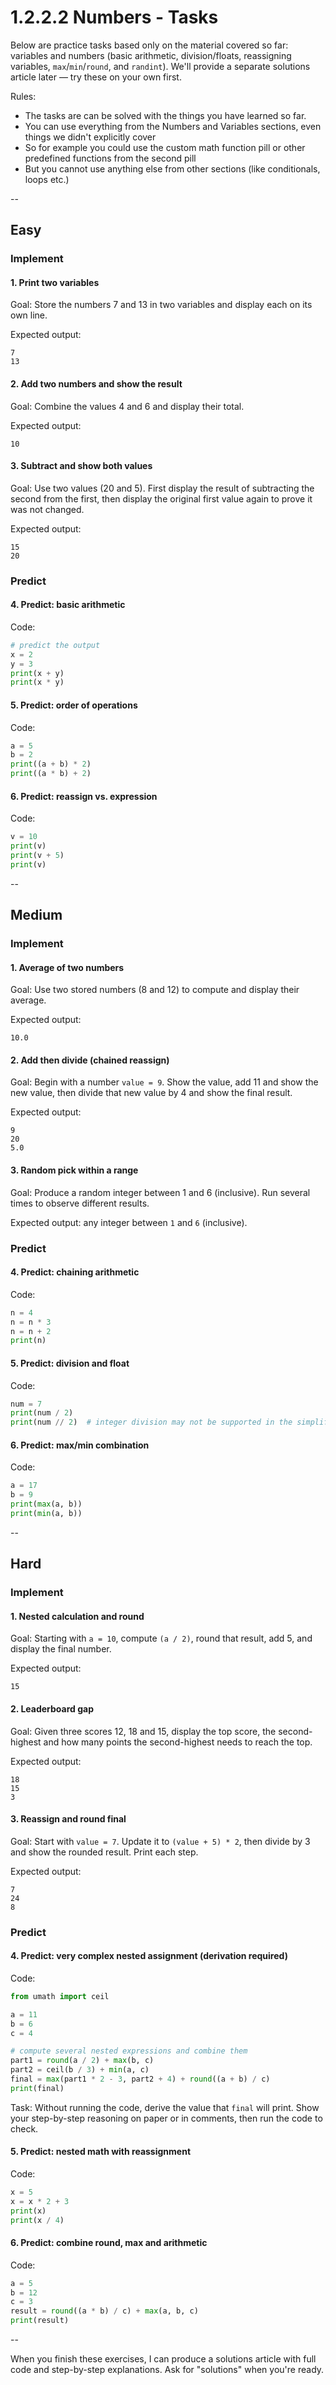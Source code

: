 
<Meta title="1. Fundamentals of Programming/1.2 Data Types & Operations/1.2.2 Numbers/1.2.2.2 Tasks" />

# 1.2.2.2 Numbers - Tasks

Below are practice tasks based only on the material covered so far: variables and numbers (basic arithmetic, division/floats, reassigning variables, `max`/`min`/`round`, and `randint`). We'll provide a separate solutions article later — try these on your own first.

Rules:

- The tasks are can be solved with the things you have learned so far.
- You can use everything from the Numbers and Variables sections, even things we didn't explicitly cover
- So for example you could use the custom math function pill or other predefined functions from the second pill
- But you cannot use anything else from other sections (like conditionals, loops etc.)

--

## Easy

### Implement

#### 1. Print two variables

Goal: Store the numbers 7 and 13 in two variables and display each on its own line.

Expected output:

```
7
13
```

#### 2. Add two numbers and show the result

Goal: Combine the values 4 and 6 and display their total.

Expected output:

```
10
```

#### 3. Subtract and show both values

Goal: Use two values (20 and 5). First display the result of subtracting the second from the first, then display the original first value again to prove it was not changed.

Expected output:

```
15
20
```

### Predict

#### 4. Predict: basic arithmetic

Code:

```python
# predict the output
x = 2
y = 3
print(x + y)
print(x * y)
```

#### 5. Predict: order of operations

Code:

```python
a = 5
b = 2
print((a + b) * 2)
print((a * b) + 2)
```

#### 6. Predict: reassign vs. expression

Code:

```python
v = 10
print(v)
print(v + 5)
print(v)
```

--

## Medium

### Implement

#### 1. Average of two numbers

Goal: Use two stored numbers (8 and 12) to compute and display their average.

Expected output:

```
10.0
```

#### 2. Add then divide (chained reassign)

Goal: Begin with a number `value = 9`. Show the value, add 11 and show the new value, then divide that new value by 4 and show the final result.

Expected output:

```
9
20
5.0
```

#### 3. Random pick within a range

Goal: Produce a random integer between 1 and 6 (inclusive). Run several times to observe different results.

Expected output: any integer between `1` and `6` (inclusive).

### Predict

#### 4. Predict: chaining arithmetic

Code:

```python
n = 4
n = n * 3
n = n + 2
print(n)
```

#### 5. Predict: division and float

Code:

```python
num = 7
print(num / 2)
print(num // 2)  # integer division may not be supported in the simplified editor; think about what the editor expects
```

#### 6. Predict: max/min combination

Code:

```python
a = 17
b = 9
print(max(a, b))
print(min(a, b))
```

--

## Hard

### Implement

#### 1. Nested calculation and round

Goal: Starting with `a = 10`, compute `(a / 2)`, round that result, add 5, and display the final number.

Expected output:

```
15
```

#### 2. Leaderboard gap

Goal: Given three scores 12, 18 and 15, display the top score, the second-highest and how many points the second-highest needs to reach the top.

Expected output:

```
18
15
3
```

#### 3. Reassign and round final

Goal: Start with `value = 7`. Update it to `(value + 5) * 2`, then divide by 3 and show the rounded result. Print each step.

Expected output:

```
7
24
8
```

### Predict

#### 4. Predict: very complex nested assignment (derivation required)

Code:

```python
from umath import ceil

a = 11
b = 6
c = 4

# compute several nested expressions and combine them
part1 = round(a / 2) + max(b, c)
part2 = ceil(b / 3) + min(a, c)
final = max(part1 * 2 - 3, part2 + 4) + round((a + b) / c)
print(final)
```

Task: Without running the code, derive the value that `final` will print. Show your step-by-step reasoning on paper or in comments, then run the code to check.

#### 5. Predict: nested math with reassignment

Code:

```python
x = 5
x = x * 2 + 3
print(x)
print(x / 4)
```

#### 6. Predict: combine round, max and arithmetic

Code:

```python
a = 5
b = 12
c = 3
result = round((a * b) / c) + max(a, b, c)
print(result)
```

--

When you finish these exercises, I can produce a solutions article with full code and step-by-step explanations. Ask for "solutions" when you're ready.

